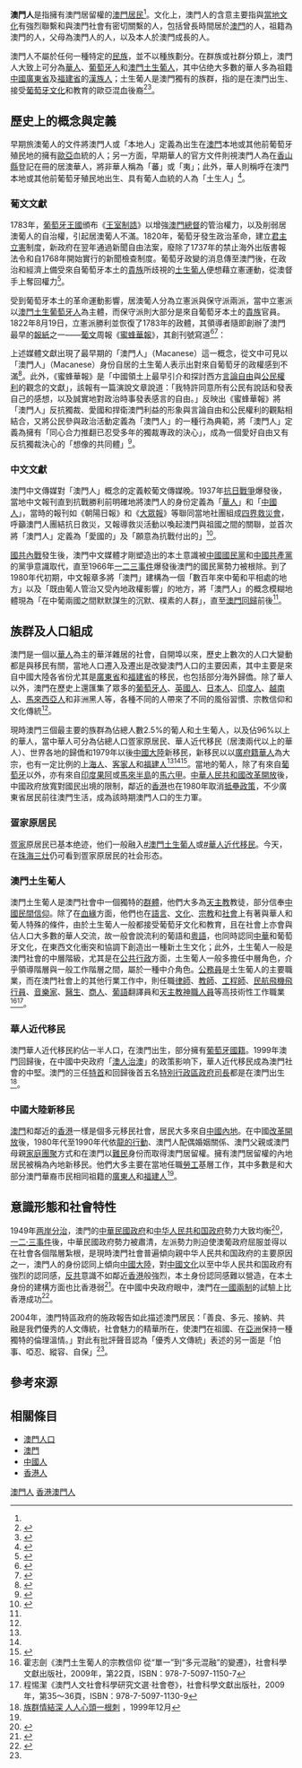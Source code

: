 {{Infobox Ethnic group|
| group = 澳門人
| image = [[File:Edmond_Ho_1968.jpg|57px]] [[File:Susana_Chou_20040612.jpg|70px]] [[File:Stanleyho2006.jpg|52px]] [[File:Au_Kam_San.JPG|52px]]<br/>[[File:Sou_Ka_Hou_2014.jpg|52px]] [[File:Xianxinghai.jpg|57px]] [[File:AndersLjungstedt.png|63px]] 
| caption = [[何厚鏵|何厚鏵]]、[[曹其真|曹其真]]、[[何鴻燊|何鴻燊]]、[[區錦新|區錦新]]<br/>[[蘇嘉豪|蘇嘉豪]]、[[冼星海|冼星海]]、[[龍思泰|龍思泰]]
| population = 663,400人（2018年）<ref>{{cite web |title=2018年澳門人口統計 |url=https://www.dsec.gov.mo/getAttachment/a76b0b8b-6317-4207-adf7-439b1ec1ac38/E_DEM_FR_2018_Q3.aspx |website=[[統計暨普查局|統計暨普查局]] |language=en |date=2018-11 |access-date=2019-03-02 |archive-date=2021-03-08 |archive-url=https://web.archive.org/web/20210308103600/https://www.dsec.gov.mo/getAttachment/a76b0b8b-6317-4207-adf7-439b1ec1ac38/E_DEM_FR_2018_Q3.aspx |dead-url=no }}</ref>
| languages = [[粵語|粵語]]、[[普通話|普通話]]（[[現代標準漢語|現代標準漢語]]）、[[閩南語|閩南語]]、[[葡語|葡語]]、[[英語|英語]]等
| religions = [[佛教|佛教]]、[[道教|道教]]、[[儒教_(宗教)|儒教]]、[[基督新教|基督新教]]、[[天主教|天主教]]
| related = [[福建人|福建人]]、[[廣東人|廣東人]]、[[澳門土生葡人|土生葡人]]、[[葡萄牙人|葡萄牙人]]
}}

'''澳門人'''是指擁有澳門居留權的[[澳門居民|澳門居民]]<ref name="md01" />。文化上，澳門人的含意主要指與[[澳門文化|當地文化]]有強烈聯繫和與澳門社會有密切關繫的人，包括曾長時間居於[[澳門|澳門]]的人，祖籍為澳門的人，父母為澳門人的人，以及本人於澳門成長的人。      

澳門人不屬於任何一種特定的[[民族|民族]]，並不以種族劃分。在群族或社群分類上，澳門人大致上可分為[[華人|華人]]、[[葡萄牙人|葡萄牙人]]和[[澳門土生葡人|澳門土生葡人]]，其中佔绝大多數的華人多為祖籍[[中國|中國]][[廣東省|廣東省]]及[[福建省|福建省]]的[[漢族人|漢族人]]；土生葡人是澳門獨有的族群，指的是在澳門出生、接受[[葡萄牙文化|葡萄牙文化]]和教育的歐亞混血後裔<ref name="md01">{{cite news |url=http://macaudailytimes.com.mo/archive-2009-2014/the-lobby/macau-faq/39087-what-are-the-characteristics-of-macanese-people.html |title=What are the characteristics of Macanese people? |work=Macau Daily Times |date=10 October 2012 |access-date=2019-02-28 |archive-url=https://web.archive.org/web/20181116085352/http://macaudailytimes.com.mo/archive-2009-2014/the-lobby/macau-faq/39087-what-are-the-characteristics-of-macanese-people.html |archive-date=2018-11-16 |dead-url=yes }}</ref><ref name="leeshi2001">{{cite journal |author1=李燕 |coauthors=司徒尚紀 |title=澳門文化的多元性解析 ———兼與香港文化比較 |journal=《熱帶地理》 |date=2001-09 |volume=21 |issue=3 |pages=237-241}}</ref>。

==歷史上的概念與定義==
早期旅澳葡人的文件將澳門人或「本地人」定義為出生在[[澳門|澳門]]本地或其他前葡萄牙殖民地的擁有[[歐亞|歐亞]]血統的人；另一方面，早期華人的官方文件則視澳門人為在[[香山縣|香山縣]]登記在冊的居澳華人，將非華人稱為「蕃」或「夷」；此外，華人則稱呼在澳門本地或其他前葡萄牙殖民地出生、具有葡人血統的人為「土生人」<ref name="siu01">{{cite journal |author1=黎熙元 |title=難以表述的身份 ——澳門人的文化認同 |journal=《二十一世紀評論》 |date=2005-12 |issue=92 |pages=16-27 |url=http://www.cuhk.edu.hk/ics/21c/media/articles/c092-200411021.pdf |author= |access-date=2019-03-06 |archive-url=https://web.archive.org/web/20170809121428/http://www.cuhk.edu.hk/ics/21c/media/articles/c092-200411021.pdf |archive-date=2017-08-09 |dead-url=no }}</ref>。

===葡文文獻===
1783年，[[葡萄牙王國|葡萄牙王國]]頒布《[[王室制誥|王室制誥]]》以增強[[澳門總督|澳門總督]]的管治權力，以及削弱居澳葡人的自治權，引起居澳葡人不滿。1820年，葡萄牙發生政治革命，建立[[君主立憲|君主立憲]]制度，新政府在翌年通過新聞自由法案，廢除了1737年的禁止海外出版書報法令和自1768年開始實行的新聞檢查制度。葡萄牙政變的消息傳至澳門後，在政治和經濟上備受來自葡萄牙本土的[[貴族|貴族]]所歧視的[[澳門土生葡人|土生葡人]]便想藉立憲運動，從澳督手上奪回權力<ref>{{cite book|title=《澳門人文社会科学研究文选：综合卷》|date=2009|publisher=社会科学文献出版社|isbn=9787509711293|pages=284-319}}</ref>。

受到葡萄牙本土的革命運動影響，居澳葡人分為立憲派與保守派兩派，當中立憲派以[[澳門土生葡人|澳門土生葡萄牙人]]為主體，而保守派則大部分是來自葡萄牙本土的[[貴族|貴族]]官員。1822年8月19日，立憲派勝利並恢復了1783年的政體，其領導者隨即創辦了澳門最早的[[報紙|報紙]]之一——[[葡文|葡文]]周報《[[蜜蜂華報|蜜蜂華報]]》，其創刊號寫道<ref>{{cite book|author1=鄧思平|title=澳門世界遺產（續篇）|date=2015|publisher=三聯書店（香港）|isbn=9789620434693|pages=83}}</ref><ref name="程曼麗1998">{{cite book|author1=程曼麗|title=《蜜蜂華報》研究|chapter=第六章《蜜蜂華報》傳播手段分析|date=1998|publisher=澳門基金會|url=https://www.macaudata.com/macaubook/book190/index.html|deadurl=no|access-date=2021-10-16|archive-date=2021-10-16|archive-url=https://web.archive.org/web/20211016155128/https://www.macaudata.com/macaubook/book190/index.html}}</ref>：

{{quote|「受議事會之託編輯本報，我們認為，作為編輯的主要責任是真實坦誠地表達加速取得上月19日勝利的原因。這是難忘的日子，'''澳門人'''（原文為'''Macaenses'''）聚集在自由亭（指[[議事亭前地|議事亭]]）周圍，推翻了忍受多年的專制統治。雖然我們承認這項任務非我們力量所能完成的，但並未因此不能顯示我們要齊心合力、結束獨裁專政的決心。這次勝利，鞏固了市民的權利和義務，並在大眾的歡呼聲中，依居民的普遍願望建立了臨時政府……」}}

上述媒體文獻出現了最早期的「澳門人」（Macanese）這一概念，從文中可見以「澳門人」（Macanese）身份自居的土生葡人表示出對來自葡萄牙的政權感到不滿<ref name="mp01">{{cite news |author1=[[林玉鳳|林玉鳳]] |title=尋找身份的軌跡 |url=http://mypaper.pchome.com.tw/agnesmacau/post/1325017199 |agency=[[澳門日報|澳門日報]] |date=2010-09-09 |access-date=2019-03-02 |archive-url=https://web.archive.org/web/20190306043200/http://mypaper.pchome.com.tw/agnesmacau/post/1325017199 |archive-date=2019-03-06 |dead-url=no }}</ref>。此外，《蜜蜂華報》是「中國領土上最早引介和探討西方[[言論自由|言論自由]]與[[公民權利和政治權利|公民權利]]的觀念的文獻」，該報有一篇演說文章說道：「我特許同意所有公民有說話和發表自己的感想，以及誠實地對政治時事發表感言的自由。」反映出《蜜蜂華報》將「澳門人」反抗獨裁、愛國和捍衛澳門利益的形象與言論自由和公民權利的觀點相結合，又將公民參與政治活動定義為「澳門人」的一種行為典範，將「澳門人」定義為擁有「同心合力推翻已忍受多年的獨裁專政的決心」，成為一個愛好自由又有反抗獨裁決心的「想像的共同體」<ref>{{cite book |editor=郝志東 |title=《公民社會－－中國大陸與港澳台》 |date=2013 |isbn=9789814412407 |pages=287-288}}</ref>。

===中文文獻===
澳門中文傳媒對「澳門人」概念的定義較葡文傳媒晚。1937年[[抗日戰爭|抗日戰爭]]爆發後，當地中文報刊直到抗戰勝利前明確地將澳門人的身份定義為「[[華人|華人]]」和「[[中國人|中國人]]」，當時的報刊如《朝陽日報》和《[[大眾報|大眾報]]》等聯同當地社團組成[[四界救災會|四界救災會]]，呼籲澳門人團結抗日救災，又報導救災活動以喚起澳門與祖國之間的關聯，並首次將「澳門人」定義為「愛國的」及「願意為抗戰付出的」<ref name="mp02">{{cite news |author1=林玉鳳 |title=從“澳門街”到澳門 |url=http://mypaper.pchome.com.tw/agnesmacau/post/1325036629 |agency=澳門日報 |date=2010-09-16 |accessdate=2019-03-02 |archive-date=2020-10-08 |archive-url=https://web.archive.org/web/20201008154514/http://mypaper.pchome.com.tw/agnesmacau/post/1325036629 |dead-url=no }}</ref>。

[[國共內戰|國共內戰]]發生後，澳門中文媒體才剛塑造出的本土意識被[[中國國民黨|中國國民黨]]和[[中國共產黨|中國共產黨]]的黨爭意識取代，直至1966年[[一二三事件|一二三事件]]爆發後澳門的國民黨勢力被根除。到了1980年代初期，中文報章多將「澳門」建構為一個「數百年來中葡和平相處的地方」以及「既由葡人管治又受內地政權影響」的地方，將「澳門人」的概念模糊地體現為「在中葡兩國之間默默謀生的沉默、樸素的人群」，直至[[澳門回歸|澳門回歸]]前後<ref name="mp02"/>。

==族群及人口組成==
澳門是一個以[[華人|華人]]為主的華洋雜居的社會，自開埠以來，歷史上數次的人口大變動都是與移民有關，當地人口遷入及遷出是改變澳門人口的主要因素，其中主要是來自中國大陸各省份尤其是[[廣東省|廣東省]]和[[福建省|福建省]]的移民，也包括部分海外歸僑。除了華人以外，澳門在歷史上還匯集了眾多的[[葡萄牙人|葡萄牙人]]、[[英國人|英國人]]、[[日本人|日本人]]、[[印度人|印度人]]、[[京族|越南人]]、[[馬來西亞人|馬來西亞人]]和非洲黑人等，各種不同的人帶來了不同的風俗習慣、宗教信仰和文化傳統<ref name="leeshi2001"/>。

現時澳門三個最主要的族群為佔總人數2.5%的葡人和土生葡人，以及佔96%以上的華人，當中華人可分為佔總人口疍家原居民、華人近代移民（居澳兩代以上的華人）、世界各地的歸僑和1979年以後[[中國大陸|中國大陸]]新移民，新移民以以[[廣府人|廣府籍]][[華人|華人]]為大宗，也有一定比例的[[上海人|上海人]]、[[客家人|客家人]]和[[福建|福建人]]<ref name="siu01"/><ref name="澳門回歸特別報導"/><ref name=chang2013">{{cite journal |author1=張堂錡 |title=臺灣／澳門文學關係史研究體系的建構與思考 |journal=文化雜誌 |date=2013 |issue=86 |pages=12-21 |url=http://edocs.icm.gov.mo/rc/RC86C12.pdf |access-date=2019-03-11 |archive-date=2020-09-10 |archive-url=https://web.archive.org/web/20200910134007/http://edocs.icm.gov.mo/rc/RC86C12.pdf |dead-url=no }}</ref>。當地的葡人，除了有來自[[葡萄牙|葡萄牙]]以外，亦有來自[[印度|印度]][[果阿|果阿]]或[[馬來半島|馬來半島]]的[[馬六甲|馬六甲]]。[[中華人民共和國|中華人民共和國]][[改革開放|改革開放]]後，中國政府放寬對國民出境的限制，鄰近的[[香港|香港]]也在1980年取消[[抵壘政策|抵壘政策]]，不少廣東省居民前往澳門生活，成為該時期澳門人口的生力軍。

===疍家原居民===
[[疍家|疍家]]原居民已基本绝迹，他们一般融入[[#澳門土生葡人|#澳門土生葡人]]或[[#華人近代移民|#華人近代移民]]。今天，在[[三灶镇_(珠海市)|珠海三灶]]仍可看到疍家原居民的社会形态。

===澳門土生葡人===
{{main|澳门土生葡人}}

澳門土生葡人是澳門社會中一個獨特的[[群體|群體]]，他們大多為[[天主教|天主教]]教徒，部分信奉[[中國民間信仰|中國民間信仰]]。除了在[[血緣|血緣]]方面，他們也在[[語言|語言]]、[[文化|文化]]、[[宗教|宗教]]和[[社會|社會]]上有著與華人和葡人特殊的條件，由於土生葡人一般都接受葡萄牙文化和教育，且在社會上亦會與佔人口大多數的華人交流，故一般會說流利的葡語和[[粵語|粵語]]，也同時認同[[中華文化|中華]]和葡萄牙文化，在東西文化衝突和協調下創造出一種新土生文化；此外，土生葡人一般是澳門社會的中層階級，尤其是在[[公共行政|公共行政]]方面，土生葡人一般多擔任中層角色，介乎領導階層與一般工作階層之間，屬於一種中介角色。[[公務員|公務員]]是土生葡人的主要職業，而在澳門社會上的其他行業工作中，則任職[[律師|律師]]、[[教師|教師]]、[[工程師|工程師]]、[[民航飛機|民航飛機]][[飛行員|飛行員]]、[[音樂家|音樂家]]、[[醫生|醫生]]、[[商人|商人]]、[[葡萄牙語|葡語]]翻譯員和[[天主教|天主教]][[神職人員|神職人員]]等高技術性工作職業<ref name="霍志劍2009">霍志劍《澳門土生葡人的宗教信仰 從“單一”到“多元混融”的變遷》，社會科學文獻出版社，2009年，第22頁，ISBN：978-7-5097-1150-7</ref><ref name="程惕潔2009">程惕潔《澳門人文社會科學研究文選·社會卷》，社會科學文獻出版社，2009年，第35～36頁，ISBN：978-7-5097-1130-9 </ref>。

===華人近代移民===
澳門華人近代移民約佔一半人口，在澳門出生，部分擁有[[葡萄牙護照|葡萄牙國籍]]。1999年澳門回歸後，在中國中央政府「[[澳人治澳|澳人治澳]]」的政策影响下，華人近代移民成為澳門社會的中堅。澳門的三任[[澳門特首|特首]]和回歸後首五名[[澳門特別行政區政府|特別行政區政府司長]]都是在澳門出生<ref name="澳門回歸特別報導">[http://forums.chinatimes.com/report/macau/88121002.htm 族群情結深 人人心頭一根刺] {{Wayback|url=http://forums.chinatimes.com/report/macau/88121002.htm |date=20091113011415 }}，1999年12月</ref>。

===中國大陸新移民===
{{see|龍的行動}}
[[澳門|澳門]]和鄰近的[[香港|香港]]一樣是個多元移民社會，居民大多來自[[中國內地|中國內地]]。在中國[[改革開放|改革開放]]後，1980年代至1990年代依[[龍的行動|龍的行動]]、澳門人配偶婚姻關係、澳門父親或澳門母親[[家庭團聚政策|家庭團聚]]方式和在澳門以[[難民|難民]]身份而取得澳門居留權。擁有澳門居留權的內地居民被稱為內地新移民。他們大多主要在當地任職[[勞工|勞工]]基層工作，其中多數是和大部分澳門華裔市民相同祖籍的[[廣東人|廣東人]]和[[福建|福建人]]<ref name="澳門回歸特別報導"/>。

==意識形態和社會特性==

1949年[[两岸分治|两岸分治]]，澳門的[[中華民國政府|中華民國政府]]和[[中华人民共和国政府|中华人民共和国政府]]勢力大致均衡<ref>{{cite book |author1=譚志強 |title=《澳門主權問題始末》 |date=1993年 |publisher=永業出版社 |location=台北 |page=252-253}}</ref>，[[一二·三事件|一二·三事件]]後，中華民國政府勢力被肅清，左派勢力則迫使澳葡政府屈服並得以在社會各個階層紮根，是現時澳門社會普遍傾向親中华人民共和国政府的主要原因之一，澳門人的身份認同上傾向[[中國大陸|中國大陸]]，對[[中國文化|中國文化]]以至中华人民共和国政府有強烈的認同感，[[反共|反共]]意識不如鄰近[[香港|香港]]般強烈，本土身份認同感難以營造，在本土身份的建構方面也比香港弱<ref>{{cite news|author1=李展鵬|title=20年前，一場雨的預言──一個澳門人寫給香港的情書|url=http://opinion.cw.com.tw/blog/profile/52/article/5757|accessdate=2017-09-24|agency=天下雜誌|date=2017-06-09|deadurl=yes|archiveurl=https://web.archive.org/web/20170924225334/http://opinion.cw.com.tw/blog/profile/52/article/5757|archivedate=2017-09-24}}</ref>。在中國中央政府眼中，澳門在[[一國兩制|一國兩制]]的試驗上比香港成功<ref name="仇國平01">{{cite news|author1=仇國平|title=No Money Buys Love: 經濟愈發達民怨愈大的澳門|url=http://www2.hkej.com/commentary/finanalytics/article/350354/No+Money+Buys+Love%3A+%E7%B6%93%E6%BF%9F%E6%84%88%E7%99%BC%E9%81%94%E6%B0%91%E6%80%A8%E6%84%88%E5%A4%A7%E7%9A%84%E6%BE%B3%E9%96%80|accessdate=2017-09-24|agency=信報|date=2014-02-17|deadurl=no|archiveurl=https://web.archive.org/web/20140708035111/http://www2.hkej.com/commentary/finanalytics/article/350354/No+Money+Buys+Love%3A+%E7%B6%93%E6%BF%9F%E6%84%88%E7%99%BC%E9%81%94%E6%B0%91%E6%80%A8%E6%84%88%E5%A4%A7%E7%9A%84%E6%BE%B3%E9%96%80|archivedate=2014-07-08}}</ref>。

2004年，澳門特區政府的施政報告如此描述澳門居民：「善良、多元、接納、共融是我們優秀的人文傳統，社會魅力的精華所在，使澳門在祖國、在[[亞洲|亞洲]]保持一種獨特的倫理溫情。」對此有批評聲音認為「優秀人文傳統」表述的另一面是「怕事、啞忍、縱容、自保」<ref name="siu01"/>。

==參考來源==
{{reflist|30em}}

==相關條目==
*[[澳門人口|澳門人口]]
*[[澳門|澳門]]
*[[中國人|中國人]]
*[[香港人|香港人]]

{{中国各省|人}}
{{中國民族構成}}
{{Macau topics}}

[[Category:澳門人|]]
[[Category:香港澳門人|]]